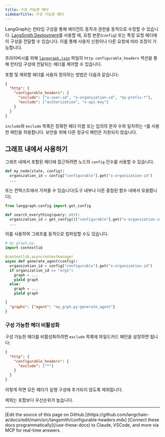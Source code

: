 ```yaml
---
title: 구성 가능한 헤더
sidebarTitle: 구성 가능한 헤더
---
```

LangGraph는 런타임 구성을 통해 에이전트 동작과 권한을 동적으로 수정할 수 있습니다. [LangSmith Deployment](/langsmith/deployment-quickstart)를 사용할 때, 요청 본문(`config`) 또는 특정 요청 헤더에 이 구성을 전달할 수 있습니다. 이를 통해 사용자 신원이나 다른 요청에 따라 조정이 가능합니다.

프라이버시를 위해 [`langgraph.json`](/langsmith/application-structure#configuration-file) 파일의 `http.configurable_headers` 섹션을 통해 런타임 구성에 전달되는 헤더를 제어할 수 있습니다.

포함 및 제외할 헤더를 사용자 정의하는 방법은 다음과 같습니다:

```json
{
  "http": {
    "configurable_headers": {
      "include": ["x-user-id", "x-organization-id", "my-prefix-*"],
      "exclude": ["authorization", "x-api-key"]
    }
  }
}
```

`include`와 `exclude` 목록은 정확한 헤더 이름 또는 임의의 문자 수와 일치하는 `*`를 사용한 패턴을 허용합니다. 보안을 위해 다른 정규식 패턴은 지원되지 않습니다.

## 그래프 내에서 사용하기

그래프 내에서 포함된 헤더에 접근하려면 노드의 `config` 인수를 사용할 수 있습니다.

```python
def my_node(state, config):
  organization_id = config["configurable"].get("x-organization-id")
  ...
```

또는 컨텍스트에서 가져올 수 있습니다(도구 내부나 다른 중첩된 함수 내에서 유용합니다).

```python
from langgraph.config import get_config

def search_everything(query: str):
  organization_id = get_config()["configurable"].get("x-organization-id")
  ...
```

이를 사용하여 그래프를 동적으로 컴파일할 수도 있습니다.

```python
# my_graph.py.
import contextlib

@contextlib.asynccontextmanager
async def generate_agent(config):
  organization_id = config["configurable"].get("x-organization-id")
  if organization_id == "org1":
    graph = ...
    yield graph
  else:
    graph = ...
    yield graph

```

```json
{
  "graphs": {"agent": "my_grph.py:generate_agent"}
}
```

### 구성 가능한 헤더 비활성화

구성 가능한 헤더를 비활성화하려면 `exclude` 목록에 와일드카드 패턴을 설정하면 됩니다:

```json
{
  "http": {
    "configurable_headers": {
      "exclude": ["*"]
    }
  }
}
```

이렇게 하면 모든 헤더가 실행 구성에 추가되지 않도록 제외됩니다.

제외는 포함보다 우선순위가 높습니다.

---

<Callout icon="pen-to-square" iconType="regular">
    [Edit the source of this page on GitHub.](https://github.com/langchain-ai/docs/edit/main/src/langsmith/configurable-headers.mdx)
</Callout>
<Tip icon="terminal" iconType="regular">
    [Connect these docs programmatically](/use-these-docs) to Claude, VSCode, and more via MCP for    real-time answers.
</Tip>
